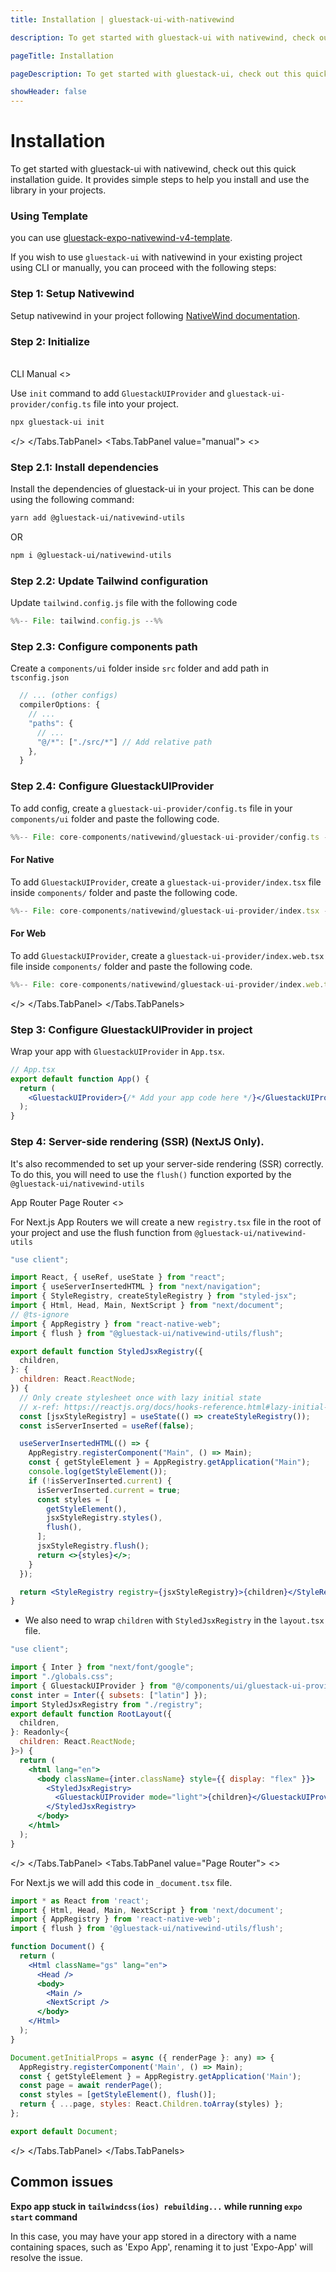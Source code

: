 ```yaml
---
title: Installation | gluestack-ui-with-nativewind

description: To get started with gluestack-ui with nativewind, check out this quick installation guide. It provides simple steps to help you install and use the library in your projects.

pageTitle: Installation

pageDescription: To get started with gluestack-ui, check out this quick installation guide. It provides simple steps to help you install and use the library in your projects.

showHeader: false
---
```



<Meta title="with-nativewind/Home/Getting Started/Installation" />

# Installation

To get started with gluestack-ui with nativewind, check out this quick installation guide. It provides simple steps to help you install and use the library in your projects.

### Using Template

you can use [gluestack-expo-nativewind-v4-template](https://github.com/gluestack/gluestack-expo-nativewind-v4-template).

If you wish to use `gluestack-ui` with nativewind in your existing project using CLI or manually, you can proceed with the following steps:

### Step 1: Setup Nativewind
Setup nativewind in your project following [NativeWind documentation](https://www.nativewind.dev/v4/getting-started/react-native).

### Step 2: Initialize

<br />

<Tabs value="cli" type="section">
<Tabs.TabList>
      <Tabs.Tab value="cli">
        <Tabs.TabTitle>CLI</Tabs.TabTitle>
      </Tabs.Tab>
     <Tabs.Tab value="manual">
        <Tabs.TabTitle>Manual</Tabs.TabTitle>
     </Tabs.Tab>
  </Tabs.TabList>
  <Tabs.TabPanels>
    <Tabs.TabPanel value="cli">
<>

<br />

Use `init` command to add `GluestackUIProvider` and `gluestack-ui-provider/config.ts` file into your project.

```bash
npx gluestack-ui init
```

</>
    </Tabs.TabPanel>
    <Tabs.TabPanel value="manual"> 
<>

### Step 2.1: Install dependencies

Install the dependencies of gluestack-ui in your project. This can be done using the following command:

```bash
yarn add @gluestack-ui/nativewind-utils

```

OR

```bash
npm i @gluestack-ui/nativewind-utils

```

### Step 2.2: Update Tailwind configuration

Update `tailwind.config.js` file with the following code

```js
%%-- File: tailwind.config.js --%% 
```

### Step 2.3: Configure components path

Create a `components/ui` folder inside `src` folder and add path in `tsconfig.json`

```js
  // ... (other configs)
  compilerOptions: {
    // ...
    "paths": {
      // ...
      "@/*": ["./src/*"] // Add relative path
    },
  }
```

### Step 2.4: Configure GluestackUIProvider

To add config, create a `gluestack-ui-provider/config.ts` file in your `components/ui` folder and paste the following code.

<CollapsibleCode>

```jsx
%%-- File: core-components/nativewind/gluestack-ui-provider/config.ts --%%
```

</CollapsibleCode>

#### For Native
To add `GluestackUIProvider`, create a `gluestack-ui-provider/index.tsx` file inside `components/` folder and paste the following code.

<CollapsibleCode>

```jsx
%%-- File: core-components/nativewind/gluestack-ui-provider/index.tsx --%%
```

</CollapsibleCode>

#### For Web
To add `GluestackUIProvider`, create a `gluestack-ui-provider/index.web.tsx` file inside `components/` folder and paste the following code.

<CollapsibleCode>

```jsx
%%-- File: core-components/nativewind/gluestack-ui-provider/index.web.tsx --%%
```

</CollapsibleCode>

</>
    </Tabs.TabPanel>
  </Tabs.TabPanels>
</Tabs>

### Step 3: Configure GluestackUIProvider in project

Wrap your app with `GluestackUIProvider` in `App.tsx`.

```jsx
// App.tsx
export default function App() {
  return (
    <GluestackUIProvider>{/* Add your app code here */}</GluestackUIProvider>
  );
}
```

### Step 4: Server-side rendering (SSR) (NextJS Only).

It's also recommended to set up your server-side rendering (SSR) correctly. To do this, you will need to use the `flush()` function exported by the `@gluestack-ui/nativewind-utils`

<Tabs value="App Router" type="section">
<Tabs.TabList>
  <Tabs.Tab value="App Router">
    <Tabs.TabTitle>App Router</Tabs.TabTitle>
  </Tabs.Tab>
  <Tabs.Tab value="Page Router">
      <Tabs.TabTitle>Page Router</Tabs.TabTitle>
  </Tabs.Tab>
  </Tabs.TabList>
  <Tabs.TabPanels>
    <Tabs.TabPanel value="App Router">
<>

For Next.js App Routers we will create a new `registry.tsx` file in the root of your project and use the flush function from `@gluestack-ui/nativewind-utils`

```jsx
"use client";

import React, { useRef, useState } from "react";
import { useServerInsertedHTML } from "next/navigation";
import { StyleRegistry, createStyleRegistry } from "styled-jsx";
import { Html, Head, Main, NextScript } from "next/document";
// @ts-ignore
import { AppRegistry } from "react-native-web";
import { flush } from "@gluestack-ui/nativewind-utils/flush";

export default function StyledJsxRegistry({
  children,
}: {
  children: React.ReactNode;
}) {
  // Only create stylesheet once with lazy initial state
  // x-ref: https://reactjs.org/docs/hooks-reference.html#lazy-initial-state
  const [jsxStyleRegistry] = useState(() => createStyleRegistry());
  const isServerInserted = useRef(false);

  useServerInsertedHTML(() => {
    AppRegistry.registerComponent("Main", () => Main);
    const { getStyleElement } = AppRegistry.getApplication("Main");
    console.log(getStyleElement());
    if (!isServerInserted.current) {
      isServerInserted.current = true;
      const styles = [
        getStyleElement(),
        jsxStyleRegistry.styles(),
        flush(),
      ];
      jsxStyleRegistry.flush();
      return <>{styles}</>;
    }
  });

  return <StyleRegistry registry={jsxStyleRegistry}>{children}</StyleRegistry>;
}

```

- We also need to wrap `children` with `StyledJsxRegistry` in the `layout.tsx` file.

```jsx
"use client";

import { Inter } from "next/font/google";
import "./globals.css";
import { GluestackUIProvider } from "@/components/ui/gluestack-ui-provider";
const inter = Inter({ subsets: ["latin"] });
import StyledJsxRegistry from "./registry";
export default function RootLayout({
  children,
}: Readonly<{
  children: React.ReactNode;
}>) {
  return (
    <html lang="en">
      <body className={inter.className} style={{ display: "flex" }}>
        <StyledJsxRegistry>
          <GluestackUIProvider mode="light">{children}</GluestackUIProvider>
        </StyledJsxRegistry>
      </body>
    </html>
  );
}

```

</>
    </Tabs.TabPanel>
    <Tabs.TabPanel value="Page Router">
<>


For Next.js we will add this code in `_document.tsx` file.

```jsx
import * as React from 'react';
import { Html, Head, Main, NextScript } from 'next/document';
import { AppRegistry } from 'react-native-web';
import { flush } from '@gluestack-ui/nativewind-utils/flush';

function Document() {
  return (
    <Html className="gs" lang="en">
      <Head />
      <body>
        <Main />
        <NextScript />
      </body>
    </Html>
  );
}

Document.getInitialProps = async ({ renderPage }: any) => {
  AppRegistry.registerComponent('Main', () => Main);
  const { getStyleElement } = AppRegistry.getApplication('Main');
  const page = await renderPage();
  const styles = [getStyleElement(), flush()];
  return { ...page, styles: React.Children.toArray(styles) };
};

export default Document;
```

</>
    </Tabs.TabPanel>
  </Tabs.TabPanels>
</Tabs>

## Common issues
**Expo app stuck in `tailwindcss(ios) rebuilding...` while running `expo start` command**

In this case, you may have your app stored in a directory with a name containing spaces, such as 'Expo App', renaming it to just 'Expo-App' will resolve the issue.
